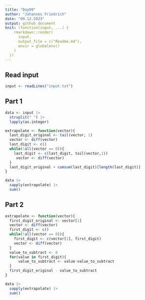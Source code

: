 ```yaml
---
title: "Day09"
author: "Johannes Friedrich"
date: "09.12.2023"
output: github_document
knit: (function(input, ...) {
    rmarkdown::render(
      input,
      output_file = c("Readme.md"),
      envir = globalenv()
    )
  })
---
```


## Read input

```r
input <- readLines("input.txt")
```

## Part 1

```r
data <- input |> 
  strsplit(" ") |> 
  lapply(as.integer)

extrapolate <- function(vector){
  last_digit_original <- tail(vector, 1)
  vector <- diff(vector)
  last_digit <- c()
  while(!all(vector == 0)){
    last_digit <- c(last_digit, tail(vector,1))
     vector <- diff(vector)
  }
  last_digit_original + cumsum(last_digit)[length(last_digit)]
}

data |> 
  sapply(extrapolate) |> 
  sum()
```

## Part 2

```r
extrapolate <- function(vector){
  first_digit_original <- vector[1]
  vector <- diff(vector)
  first_digit <- c()
  while(!all(vector == 0)){
    first_digit <- c(vector[1], first_digit)
    vector <- diff(vector)
  }
  value_to_subtract <- 0
  for(value in first_digit){
      value_to_subtract <- value-value_to_subtract
  }
  first_digit_original - value_to_subtract
}

data |> 
  sapply(extrapolate) |> 
  sum()

```

